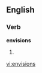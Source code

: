 ==English==

===Verb===
'''envisions'''

# {{third-person singular of|[[envision]]}}

[[vi:envisions]]
